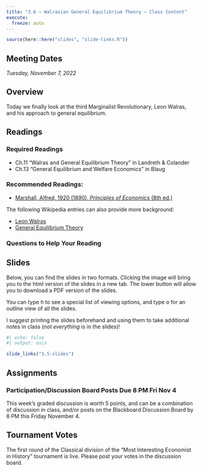 ```yaml
---
title: "3.6 — Walrasian General Equilibrium Theory — Class Content"
execute:
  freeze: auto
---
```


```r
source(here::here("slides", "slide-links.R"))
```

::: {.callout-note appearance="minimal"}
# Meeting Dates

*Tuesday, November 7, 2022*
:::

## <i class="fas fa-info-circle fa-lg"></i> Overview

Today we finally look at the third Marginalist Revolutionary, Leon Walras, and his approach to general equilibrium.

## <i class="fas fa-book-reader fa-lg"></i> Readings

### Required Readings

- <i class="fas fas fa-book"></i> Ch.11 "Walras and General Equilibrium Theory" in Landreth & Colander
- <i class="fas fas fa-book"></i> Ch.13 "General Equilibrium and Welfare Economics" in Blaug

### Recommended Readings:

- [<i class="fas fas fa-book"></i> Marshall, Alfred, 1920 (1890), *Principles of Economics* (8th ed.)](https://www.econlib.org/library/Marshall/marP.html)

The following Wikipedia entries can also provide more background:

- [<i class="fab fa-wikipedia-w"></i> Leon Walras](https://en.wikipedia.org/wiki/Leon_Walras)
- [<i class="fab fa-wikipedia-w"></i> General Equilibrium Theory](https://en.wikipedia.org/wiki/General_equilibrium_theory)

### Questions to Help Your Reading

## <i class="fas fa-chalkboard-teacher"></i> Slides

Below, you can find the slides in two formats. Clicking the image will bring you to the html version of the slides in a new tab. The lower button will allow you to download a PDF version of the slides.

::: callout-tip
You can type <kbd>h</kbd> to see a special list of viewing options, and type <kbd>o</kbd> for an outline view of all the slides.
:::

I suggest printing the slides beforehand and using them to take additional notes in class (*not everything* is in the slides)!

```r
#| echo: false
#| output: asis

slide_links("3.5-slides")
```

## <i class="fas fa-laptop-code"></i> Assignments

### Participation/Discussion Board Posts Due 8 PM Fri Nov 4

This week's graded discussion is worth 5 points, and can be a combination of discussion in class, and/or posts on the Blackboard Discussion Board by 8 PM this Friday November 4.

## Tournament Votes

The first round of the Classical division of the "Most Interesting Economist in History" tournament is live. Please post your votes in the discussion board.
